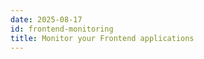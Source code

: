 ```yaml
---
date: 2025-08-17
id: frontend-monitoring
title: Monitor your Frontend applications
---
```



<DocCardContainer>

<DocCard
    title="📄️ Web Vitals"
    description="Monitor your application's web vitals using SigNoz"
    href="/docs/frontend-monitoring/opentelemetry-web-vitals"
/>

<DocCard
    title="📄️ Sending Traces"
    description="Send traces from your frontend application using SigNoz"
    href="/docs/frontend-monitoring/sending-traces"
/>

<DocCard
    title="📄️ Sending Logs"
    description="Send logs from your frontend application using SigNoz"
    href="/docs/frontend-monitoring/sending-logs"
/>

<DocCard
    title="📄️ Document Load"
    description="Send document load times from your frontend application using SigNoz"
    href="/docs/frontend-monitoring/document-load"
/>

</DocCardContainer>
